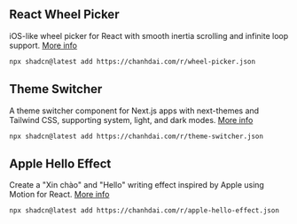 ## React Wheel Picker

iOS-like wheel picker for React with smooth inertia scrolling and infinite loop support. [More info](https://chanhdai.com/blog/react-wheel-picker)

```bash
npx shadcn@latest add https://chanhdai.com/r/wheel-picker.json
```

<ComponentPreview
  name="wheel-picker-demo"
  openInV0Url="https://chanhdai.com/r/wheel-picker.json"
/>

## Theme Switcher

A theme switcher component for Next.js apps with next-themes and Tailwind CSS, supporting system, light, and dark modes. [More info](https://chanhdai.com/blog/theme-switcher-component)

```bash
npx shadcn@latest add https://chanhdai.com/r/theme-switcher.json
```

<ComponentPreview
  name="theme-switcher-demo"
  openInV0Url="https://chanhdai.com/r/theme-switcher.json"
/>

## Apple Hello Effect

Create a "Xin chào" and "Hello" writing effect inspired by Apple using Motion for React. [More info](https://chanhdai.com/blog/writing-effect-inspired-by-apple)

```bash
npx shadcn@latest add https://chanhdai.com/r/apple-hello-effect.json
```

<ComponentPreview
  name="apple-hello-effect-vi-demo"
  openInV0Url="https://chanhdai.com/r/apple-hello-effect.json"
  canReplay
/>
